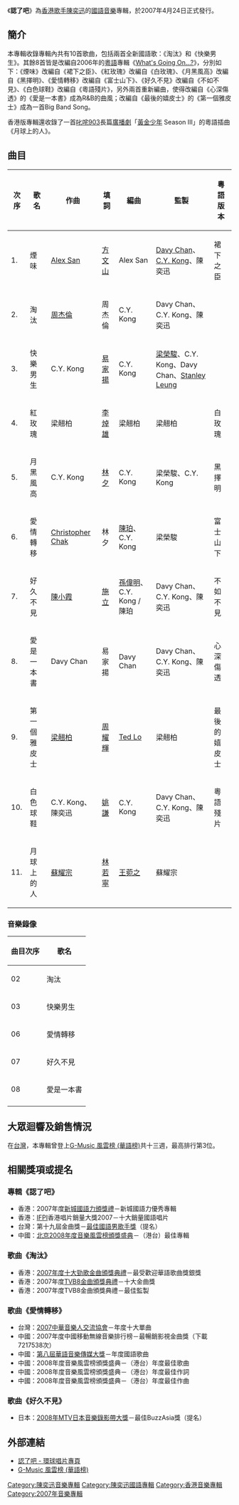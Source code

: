 {{Infobox album
| name       = 認了吧
| type       = [[專輯|專輯]]
| artist     = [[陳奕迅|陳奕迅]]
| cover      = 2007認了吧.jpg
| recorded   = 
<!-- 未知參數 | background = orange -->
| released   = 2007年4月24日
| genre      = 國語流行
| label      = [[新藝寶唱片|新藝寶唱片]]
| length     = 
| producer   = 
| reviews    = 
| prev_title = [[Sound_&_Sight|Sound & Sight]]
| prev_year  = 2006
| next_title = [[Listen_to_Eason_Chan|Listen to Eason Chan]]
| next_year  = 2007
}}
《'''認了吧'''》為[[香港|香港]][[歌手|歌手]][[陳奕迅|陳奕迅]]的[[國語|國語]][[音樂|音樂]]專輯，於2007年4月24日正式發行。

==簡介==
本專輯收錄專輯內共有10首歌曲，包括兩首全新國語歌：《淘汰》和《快樂男生》。其餘8首皆是改編自2006年的[[粵語|粵語]]專輯《[[What's_Going_On...?|What's Going On...?]]》，分別如下：《煙味》改編自《裙下之臣》、《紅玫瑰》改編自《白玫瑰》、《月黑風高》改編自《黑擇明》、《愛情轉移》改編自《富士山下》、《好久不見》改編自《不如不見》、《白色球鞋》改編自《粵語殘片》，另外兩首重新編曲，使得改編自《心深傷透》的《愛是一本書》成為R&B的曲風；改編自《最後的嬉皮士》的《第一個雅皮士》成為一首Big Band Song。

香港版專輯還收錄了一首[[叱咤903|叱咤903]]長篇[[廣播劇|廣播劇]]「[[黃金少年|黃金少年]] Season III」的粵語插曲《月球上的人》。

==曲目==
{| class="wikitable"  width="80%"
|-
!次序
!歌名
!作曲
!填詞
!編曲
!監製
!粵語版本
|-
| 1. || 煙味 || [[Alex_San|Alex San]] || [[方文山|方文山]] || Alex San || [[Davy_Chan|Davy Chan]]、[[C.Y._Kong|C.Y. Kong]]、陳奕迅 || 裙下之臣
|-
| 2. || 淘汰 || [[周杰倫|周杰倫]] || 周杰倫 || C.Y. Kong || Davy Chan、C.Y. Kong、陳奕迅 ||
|-
| 3. || 快樂男生 || C.Y. Kong || [[易家揚|易家揚]] || C.Y. Kong || [[梁榮駿|梁榮駿]]、C.Y. Kong、Davy Chan、[[Stanley_Leung|Stanley Leung]] || 
|-
| 4. || 紅玫瑰 || 梁翹柏 || [[李焯雄|李焯雄]] || 梁翹柏 || 梁翹柏 || 白玫瑰
|-
| 5. || 月黑風高 || C.Y. Kong || [[林夕|林夕]] || C.Y. Kong || 梁榮駿、C.Y. Kong || 黑擇明
|-
| 6. || 愛情轉移 || [[Christopher_Chak|Christopher Chak]] || 林夕 || [[陳珀|陳珀]]、C.Y. Kong || 梁榮駿 || 富士山下
|-
| 7. || 好久不見 || [[陳小霞|陳小霞]] || [[施立|施立]] || [[孫偉明|孫偉明]]、C.Y. Kong / 陳珀 || Davy Chan、C.Y. Kong、陳奕迅 || 不如不見
|-
| 8. || 愛是一本書 || Davy Chan || 易家揚 || Davy Chan || Davy Chan、C.Y. Kong、陳奕迅 || 心深傷透
|-
| 9. || 第一個雅皮士 || [[梁翹柏|梁翹柏]] || [[周耀輝|周耀輝]] || [[Ted_Lo|Ted Lo]] || 梁翹柏 || 最後的嬉皮士
|-
| 10. || 白色球鞋 || C.Y. Kong、陳奕迅 || [[姚謙|姚謙]]  || C.Y. Kong || Davy Chan、C.Y. Kong、陳奕迅 || 粵語殘片
|-
| 11. || 月球上的人 || [[蘇耀宗|蘇耀宗]] || [[林若寧|林若寧]]  || [[王菀之|王菀之]] || 蘇耀宗 ||
|}

===音樂錄像===
{|class="wikitable sortable"
|-
!曲目次序
!歌名
|-
| 02 || 淘汰
|-
| 03 || 快樂男生
|-
| 06 || 愛情轉移
|-
| 07 || 好久不見
|-
| 08 || 愛是一本書
|-
|}

==大眾迴響及銷售情況==
在[[台灣|台灣]]，本專輯曾登上[[玫瑰大眾唱片|G-Music 風雲榜 (華語榜)]]共十三週，最高排行第3位。

==相關獎項或提名==
===專輯《認了吧》===
*香港：2007年度[[新城國語力頒獎禮|新城國語力頒獎禮]]－新城國語力優秀專輯
*香港：[[IFPI|IFPI]]香港唱片銷量大獎2007－十大銷量國語唱片
*台灣：第十九屆金曲獎－[[最佳國語男歌手獎_(金曲獎)|最佳國語男歌手獎]]（提名）
*中國：[[北京|北京]][[2008年度音樂風雲榜頒獎盛典得獎名單|2008年度音樂風雲榜頒獎盛典]]－（港台）最佳專輯

===歌曲《淘汰》===
*香港：[[2007年度十大勁歌金曲得獎名單|2007年度十大勁歌金曲頒獎典禮]]－最受歡迎華語歌曲獎銀獎
*香港：2007年度[[TVB8金曲頒獎典禮|TVB8金曲頒獎典禮]]－十大金曲獎
*香港：2007年度TVB8金曲頒獎典禮－最佳監製

===歌曲《愛情轉移》===
*台灣：[[中華音樂人交流協會|2007中華音樂人交流協會]]－年度十大單曲
*中國：2007年度中國移動無線音樂排行榜－最暢銷影視金曲獎（下載7217538次）
*中國：[[華語音樂傳媒大獎|第八屆華語音樂傳媒大獎]]－年度國語歌曲
*中國：2008年度音樂風雲榜頒獎盛典－（港台）年度最佳歌曲
*中國：2008年度音樂風雲榜頒獎盛典－（港台）年度最佳作詞
*中國：2008年度音樂風雲榜頒獎盛典－（港台）年度最佳作曲

===歌曲《好久不見》===
*日本：[[2008年MTV日本音樂錄影帶大獎|2008年MTV日本音樂錄影帶大獎]]－最佳BuzzAsia獎（提名）

==外部連結==
*[http://www.umg.com.hk/minisite/eason_admit_it_v2/ 認了吧 - 環球唱片專頁] {{Wayback|url=http://www.umg.com.hk/minisite/eason_admit_it_v2/ |date=20160315004235 }}
*[http://www.g-music.com.tw/GMusicBillboard1.aspx G-Music 風雲榜 (華語榜)] {{Wayback|url=http://www.g-music.com.tw/GMusicBillboard1.aspx |date=20090722190003 }}


{{陳奕迅}}

[[Category:陳奕迅音樂專輯|Category:陳奕迅音樂專輯]]
[[Category:陳奕迅國語專輯|Category:陳奕迅國語專輯]]
[[Category:香港音樂專輯|Category:香港音樂專輯]]
[[Category:2007年音樂專輯|Category:2007年音樂專輯]]
